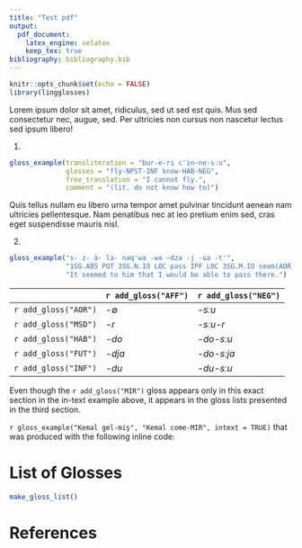 ```yaml
---
title: "Test pdf"
output:
  pdf_document:
    latex_engine: xelatex
    keep_tex: true
bibliography: bibliography.bib
---
```


```r
knitr::opts_chunk$set(echo = FALSE)
library(lingglosses)
```

Lorem ipsum dolor sit amet, ridiculus, sed ut sed est quis. Mus sed consectetur nec, augue, sed. Per ultricies non cursus non nascetur lectus sed ipsum libero!

(@andi) 
```r
gloss_example(transliteration = "bur-e-ri c'in-ne-sːu",
              glosses = "fly-NPST-INF know-HAB-NEG",
              free_translation = "I cannot fly.",
              comment = "(lit. do not know how to)")
```

Quis tellus nullam eu libero urna tempor amet pulvinar tincidunt aenean nam ultricies pellentesque. Nam penatibus nec at leo pretium enim sed, cras eget suspendisse mauris nisl. 

(@abaza)
```r
gloss_example("s- z- á- la- nəq'wa -wa –dzə -j -ɕa -t'",
              "1SG.ABS POT 3SG.N.IO LOC pass IPF LOC 3SG.M.IO seem(AOR) DCLRT",
              "It seemed to him that I would be able to pass there.")
```

|                      | `r add_gloss("AFF")` | `r add_gloss("NEG")` |
|----------------------|----------------------|----------------------|
| `r add_gloss("AOR")` | -∅                   | *-sːu*               |
| `r add_gloss("MSD")` | *-r*                 | *-sːu-r*             |
| `r add_gloss("HAB")` | *-do*                | *-do-sːu*            |
| `r add_gloss("FUT")` | *-dja*               | *-do-sːja*           |
| `r add_gloss("INF")` | *-du*                | *-du-sːu*            |

Even though the `r add_gloss("MIR")` gloss appears only in this exact section in the in-text example above, it appears in the gloss lists presented in the third section.

`r gloss_example("Kemal gel-miş", "Kemal come-MIR", intext = TRUE)` that was produced with the following inline code:


# List of Glosses

```r
make_gloss_list()
```


# References

